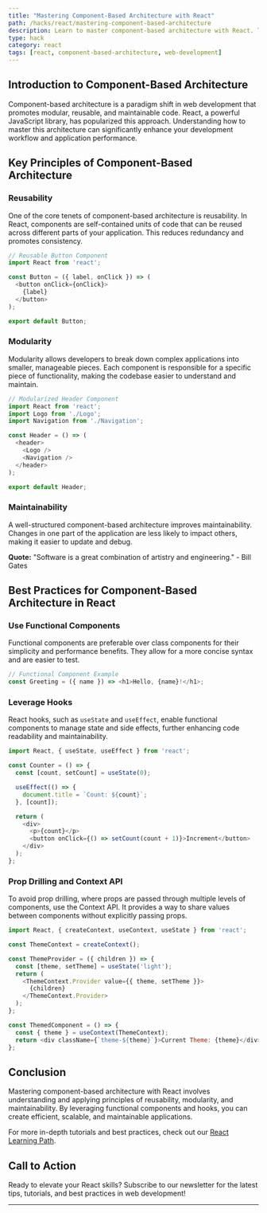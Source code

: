 ```yaml
---
title: "Mastering Component-Based Architecture with React"
path: /hacks/react/mastering-component-based-architecture
description: Learn to master component-based architecture with React. This guide covers fundamental principles, best practices, and practical code snippets to help you elevate your React skills.
type: hack
category: react
tags: [react, component-based-architecture, web-development]
---
```


## Introduction to Component-Based Architecture

Component-based architecture is a paradigm shift in web development that promotes modular, reusable, and maintainable code. React, a powerful JavaScript library, has popularized this approach. Understanding how to master this architecture can significantly enhance your development workflow and application performance.

## Key Principles of Component-Based Architecture

### Reusability

One of the core tenets of component-based architecture is reusability. In React, components are self-contained units of code that can be reused across different parts of your application. This reduces redundancy and promotes consistency.

```javascript
// Reusable Button Component
import React from 'react';

const Button = ({ label, onClick }) => (
  <button onClick={onClick}>
    {label}
  </button>
);

export default Button;
```

### Modularity

Modularity allows developers to break down complex applications into smaller, manageable pieces. Each component is responsible for a specific piece of functionality, making the codebase easier to understand and maintain.

```javascript
// Modularized Header Component
import React from 'react';
import Logo from './Logo';
import Navigation from './Navigation';

const Header = () => (
  <header>
    <Logo />
    <Navigation />
  </header>
);

export default Header;
```

### Maintainability

A well-structured component-based architecture improves maintainability. Changes in one part of the application are less likely to impact others, making it easier to update and debug.

**Quote:** "Software is a great combination of artistry and engineering." - Bill Gates

## Best Practices for Component-Based Architecture in React

### Use Functional Components

Functional components are preferable over class components for their simplicity and performance benefits. They allow for a more concise syntax and are easier to test.

```javascript
// Functional Component Example
const Greeting = ({ name }) => <h1>Hello, {name}!</h1>;
```

### Leverage Hooks

React hooks, such as `useState` and `useEffect`, enable functional components to manage state and side effects, further enhancing code readability and maintainability.

```javascript
import React, { useState, useEffect } from 'react';

const Counter = () => {
  const [count, setCount] = useState(0);

  useEffect(() => {
    document.title = `Count: ${count}`;
  }, [count]);

  return (
    <div>
      <p>{count}</p>
      <button onClick={() => setCount(count + 1)}>Increment</button>
    </div>
  );
};
```

### Prop Drilling and Context API

To avoid prop drilling, where props are passed through multiple levels of components, use the Context API. It provides a way to share values between components without explicitly passing props.

```javascript
import React, { createContext, useContext, useState } from 'react';

const ThemeContext = createContext();

const ThemeProvider = ({ children }) => {
  const [theme, setTheme] = useState('light');
  return (
    <ThemeContext.Provider value={{ theme, setTheme }}>
      {children}
    </ThemeContext.Provider>
  );
};

const ThemedComponent = () => {
  const { theme } = useContext(ThemeContext);
  return <div className={`theme-${theme}`}>Current Theme: {theme}</div>;
};
```

## Conclusion

Mastering component-based architecture with React involves understanding and applying principles of reusability, modularity, and maintainability. By leveraging functional components and hooks, you can create efficient, scalable, and maintainable applications.

For more in-depth tutorials and best practices, check out our [React Learning Path](https://reactjs.org/docs/getting-started.html).

## Call to Action

Ready to elevate your React skills? Subscribe to our newsletter for the latest tips, tutorials, and best practices in web development!

---
